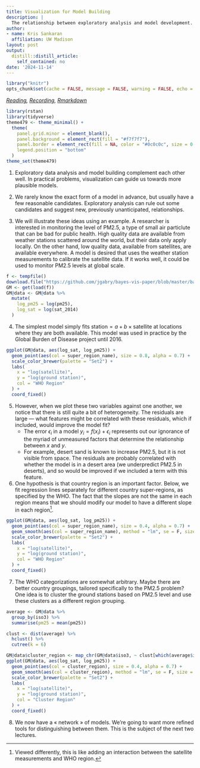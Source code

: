 ```yaml
---
title: Visualization for Model Building
description: |
  The relationship between exploratory analysis and model development.
author:
- name: Kris Sankaran
  affiliation: UW Madison
layout: post
output:
  distill::distill_article:
    self_contained: no
date: '2024-11-14'
---
```


```r
library("knitr")
opts_chunk$set(cache = FALSE, message = FALSE, warning = FALSE, echo = TRUE)
```

_[Reading](https://arxiv.org/abs/1709.01449), [Recording](https://mediaspace.wisc.edu/media/Week%2012%20%5B3%5D%20Visualization%20for%20Model%20Building/1_zciylnzb), [Rmarkdown](https://github.com/krisrs1128/stat436_s24/blob/main/notes/2024-12-27-week12-2.Rmd)_

```r
library(rstan)
library(tidyverse)
theme479 <- theme_minimal() + 
  theme(
    panel.grid.minor = element_blank(),
    panel.background = element_rect(fill = "#f7f7f7"),
    panel.border = element_rect(fill = NA, color = "#0c0c0c", size = 0.6),
    legend.position = "bottom"
  )
theme_set(theme479)
```

1. Exploratory data analysis and model building complement each other well. In
practical problems, visualization can guide us towards more plausible models.

2. We rarely know the exact form of a model in advance, but usually have a few
reasonable candidates. Exploratory analysis can rule out some candidates and
suggest new, previously unanticipated, relationships.

3. We will illustrate these ideas using an example. A researcher is interested
in monitoring the level of PM2.5, a type of small air particlute that can be bad
for public health. High quality data are available from weather stations
scattered around the world, but their data only apply locally. On the other
hand, low quality data, available from satellites, are available everywhere. A
model is desired that uses the weather station measurements to calibrate the
satellite data. If it works well, it could be used to monitor PM2.5 levels at
global scale.

```r
f <- tempfile()
download.file("https://github.com/jgabry/bayes-vis-paper/blob/master/bayes-vis.RData?raw=true", f)
GM <- get(load(f))
GM@data <- GM@data %>% 
  mutate(
    log_pm25 = log(pm25), 
    log_sat = log(sat_2014)
  )
```

4. The simplest model simply fits $\text{station} = a + b \times
\text{satellite}$ at locations where they are both available. This model was
used in practice by the Global Burden of Disease project until 2016.

```r
ggplot(GM@data, aes(log_sat, log_pm25)) +
  geom_point(aes(col = super_region_name), size = 0.8, alpha = 0.7) +
  scale_color_brewer(palette = "Set2") +
  labs(
    x = "log(satellite)",
    y = "log(ground station)",
    col = "WHO Region"
  ) +
  coord_fixed()
```

5. However, when we plot these two variables against one another, we notice that
there is still quite a bit of heterogeneity. The residuals are large — what
features might be correlated with these residuals, which if included, would
improve the model fit?
  	* The error $\epsilon_{i}$ in a model $y_i = f\left(x_{i}\right) +
  	\epsilon_{i}$ represents out our ignorance of the myriad of unmeasured
  	factors that determine the relationship between $x$ and $y$.
	* For example, desert sand is known to increase PM2.5, but it is not visible
	from space. The residuals are probably correlated with whether the model is in
	a desert area (we underpredict PM2.5 in deserts), and so would be improved if
	we included a term with this feature.

6. One hypothesis is that country region is an important factor. Below, we fit
regression lines separately for different country super-regions, as specified by
the WHO. The fact that the slopes are not the same in each region means that we
should modify our model to have a different slope in each region^[Viewed
differently, this is like adding an interaction between the satellite
measurements and WHO region.].

```r
ggplot(GM@data, aes(log_sat, log_pm25)) +
  geom_point(aes(col = super_region_name), size = 0.4, alpha = 0.7) +
  geom_smooth(aes(col = super_region_name), method = "lm", se = F, size = 2) +
  scale_color_brewer(palette = "Set2") +
  labs(
    x = "log(satellite)",
    y = "log(ground station)",
    col = "WHO Region"
  ) +
  coord_fixed()
```

7. The WHO categorizations are somewhat arbitrary. Maybe there are better
country groupings, tailored specifically to the PM2.5 problem? One idea is to
cluster the ground stations based on PM2.5 level and use these clusters as a
different region grouping.

```r
average <- GM@data %>% 
  group_by(iso3) %>% 
  summarise(pm25 = mean(pm25))

clust <- dist(average) %>%
  hclust() %>%
  cutree(k = 6)

GM@data$cluster_region <- map_chr(GM@data$iso3, ~ clust[which(average$iso3 == .)])
ggplot(GM@data, aes(log_sat, log_pm25)) +
  geom_point(aes(col = cluster_region), size = 0.4, alpha = 0.7) +
  geom_smooth(aes(col = cluster_region), method = "lm", se = F, size = 2) +
  scale_color_brewer(palette = "Set2") +
  labs(
    x = "log(satellite)",
    y = "log(ground station)",
    col = "Cluster Region"
  ) +
  coord_fixed()
```

8. We now have a « network » of models. We’re going to want more refined tools
for distinguishing between them. This is the subject of the next two lectures.
